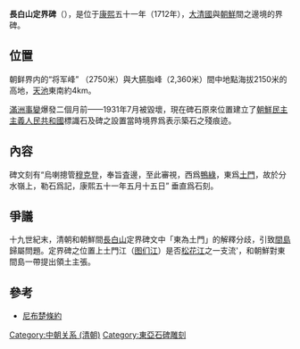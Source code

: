 {{unreferenced|time=2015-11-28T04:41:21+00:00}}
'''長白山定界碑'''（{{lang-ko|백두산정계비}}），是位于[[康熙|康熙]]五十一年（1712年），[[清朝|大清國]]與[[朝鮮|朝鮮]]間之邊境的界碑。

==位置==
朝鲜界内的“将军峰” （2750米）與大臙脂峰（2,360米）間中地點海拔2150米的高地，[[天池_(長白山)|天池]]東南約4km。

[[滿洲事變|滿洲事變]]爆發二個月前——1931年7月被毀壞，現在碑石原來位置建立了[[朝鮮民主主義人民共和國|朝鮮民主主義人民共和國]]標識石及碑之設置當時境界爲表示築石之殘痕迹。

==內容==
碑文刻有“烏喇摠管[[穆克登|穆克登]]，奉旨査邊，至此審視，西爲[[鴨綠江|鴨綠]]，東爲[[圖們江|土門]]，故於分水嶺上，勒石爲記，康熙五十一年五月十五日” 垂直爲石刻。

==爭議==
十九世紀末，清朝和朝鮮間[[長白山|長白山]]定界碑文中「東為土門」的解釋分歧，引致[[間島|間島]]歸屬問題。定界碑之位置上土門江（[[图们江|图们江]]）是否[[松花江|松花江]]之一支流'，和朝鮮對東間島一帶提出領土主張。

==參考==
*[[尼布楚條約|尼布楚條約]]

[[Category:中朝关系_(清朝)|Category:中朝关系 (清朝)]]
[[Category:東亞石碑雕刻|Category:東亞石碑雕刻]]